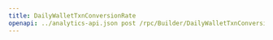 ---
title: DailyWalletTxnConversionRate
openapi: ../analytics-api.json post /rpc/Builder/DailyWalletTxnConversionRate
---

